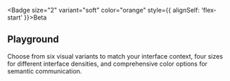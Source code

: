 
<Section size="2">

<Badge size="2" variant="soft" color="orange" style={{ alignSelf: 'flex-start' }}>Beta</Badge>

# Playground

Choose from six visual variants to match your interface context, four sizes for different interface densities, and comprehensive color options for semantic communication. 

<Box my="9">
  <ButtonPlayground />
</Box>

</Section>
